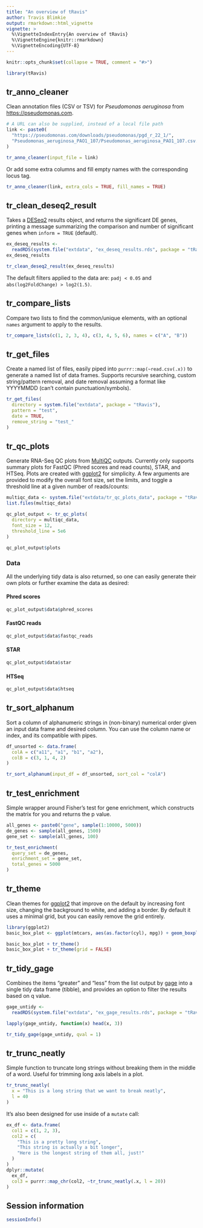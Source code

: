 ```yaml
---
title: "An overview of tRavis"
author: Travis Blimkie
output: rmarkdown::html_vignette
vignette: >
  %\VignetteIndexEntry{An overview of tRavis}
  %\VignetteEngine{knitr::rmarkdown}
  %\VignetteEncoding{UTF-8}
---
```


```r
knitr::opts_chunk$set(collapse = TRUE, comment = "#>")
```

```r
library(tRavis)
```

## tr_anno_cleaner
Clean annotation files (CSV or TSV) for *Pseudomonas aeruginosa* from 
<https://pseudomonas.com>.
```r
# A URL can also be supplied, instead of a local file path
link <- paste0(
  "https://pseudomonas.com/downloads/pseudomonas/pgd_r_22_1/",
  "Pseudomonas_aeruginosa_PAO1_107/Pseudomonas_aeruginosa_PAO1_107.csv.gz"
)

tr_anno_cleaner(input_file = link)
```

Or add some extra columns and fill empty names with the corresponding locus tag.
```r
tr_anno_cleaner(link, extra_cols = TRUE, fill_names = TRUE)
```

## tr_clean_deseq2_result
Takes a [DESeq2](https://bioconductor.org/packages/DESeq2/) results object, and
returns the significant DE genes, printing a message summarizing the comparison
and number of significant genes when `inform = TRUE` (default).
```r
ex_deseq_results <- 
  readRDS(system.file("extdata", "ex_deseq_results.rds", package = "tRavis"))
ex_deseq_results
```

```r
tr_clean_deseq2_result(ex_deseq_results)
```

The default filters applied to the data are: `padj < 0.05` and
`abs(log2FoldChange) > log2(1.5)`.

## tr_compare_lists
Compare two lists to find the common/unique elements, with an optional `names`
argument to apply to the results.
```r
tr_compare_lists(c(1, 2, 3, 4), c(3, 4, 5, 6), names = c("A", "B"))
```

## tr_get_files
Create a named list of files, easily piped into `purrr::map(~read.csv(.x))` to
generate a named list of data frames. Supports recursive searching, custom
string/pattern removal, and date removal assuming a format like YYYYMMDD (can't
contain punctuation/symbols).
```r
tr_get_files(
  directory = system.file("extdata", package = "tRavis"),
  pattern = "test",
  date = TRUE,
  remove_string = "test_"
)
```

## tr_qc_plots
Generate RNA-Seq QC plots from [MultiQC](https://multiqc.info/) outputs.
Currently only supports summary plots for FastQC (Phred scores and read counts),
STAR, and HTSeq. Plots are created with [ggplot2](https://ggplot2.tidyverse.org/)
for simplicity. A few arguments are provided to modify the overall font size, 
set the limits, and toggle a threshold line at a given number of reads/counts:
```r
multiqc_data <- system.file("extdata/tr_qc_plots_data", package = "tRavis")
list.files(multiqc_data)

qc_plot_output <- tr_qc_plots(
  directory = multiqc_data,
  font_size = 12,
  threshold_line = 5e6
)

qc_plot_output$plots
```


### Data {.tabset}
All the underlying tidy data is also returned, so one can easily generate their
own plots or further examine the data as desired:

#### Phred scores
```r
qc_plot_output$data$phred_scores
```

#### FastQC reads
```r
qc_plot_output$data$fastqc_reads
```

#### STAR
```r
qc_plot_output$data$star
```

#### HTSeq
```r
qc_plot_output$data$htseq
```


## tr_sort_alphanum
Sort a column of alphanumeric strings in (non-binary) numerical order given an
input data frame and desired column. You can use the column name or index, and
its compatible with pipes.
```r
df_unsorted <- data.frame(
  colA = c("a11", "a1", "b1", "a2"),
  colB = c(3, 1, 4, 2)
)

tr_sort_alphanum(input_df = df_unsorted, sort_col = "colA")
```

## tr_test_enrichment
Simple wrapper around Fisher's test for gene enrichment, which constructs the
matrix for you and returns the p value.
```r
all_genes <- paste0("gene", sample(1:10000, 5000))
de_genes <- sample(all_genes, 1500)
gene_set <- sample(all_genes, 100)

tr_test_enrichment(
  query_set = de_genes, 
  enrichment_set = gene_set, 
  total_genes = 5000
)
```

## tr_theme
Clean themes for [ggplot2](https://ggplot2.tidyverse.org/) that improve on the
default by increasing font size, changing the background to white, and adding a
border. By default it uses a minimal grid, but you can easily remove the grid
entirely.
```r
library(ggplot2)
basic_box_plot <- ggplot(mtcars, aes(as.factor(cyl), mpg)) + geom_boxplot()

basic_box_plot + tr_theme()
basic_box_plot + tr_theme(grid = FALSE)
```

## tr_tidy_gage
Combines the items "greater" and "less" from the list output by
[gage](https://bioconductor.org/packages/gage/) into a single tidy data frame
(tibble), and provides an option to filter the results based on q value.
```r
gage_untidy <- 
  readRDS(system.file("extdata", "ex_gage_results.rds", package = "tRavis"))

lapply(gage_untidy, function(x) head(x, 3))

tr_tidy_gage(gage_untidy, qval = 1)
```

## tr_trunc_neatly
Simple function to truncate long strings without breaking them in the middle of
a word. Useful for trimming long axis labels in a plot.
```r
tr_trunc_neatly(
  x = "This is a long string that we want to break neatly",
  l = 40
)
```

It's also been designed for use inside of a `mutate` call:
```r
ex_df <- data.frame(
  col1 = c(1, 2, 3),
  col2 = c(
    "This is a pretty long string",
    "This string is actually a bit longer",
    "Here is the longest string of them all, just!"
  )
)
dplyr::mutate(
  ex_df,
  col3 = purrr::map_chr(col2, ~tr_trunc_neatly(.x, l = 20))
)
```

## Session information
```r
sessionInfo()
```

